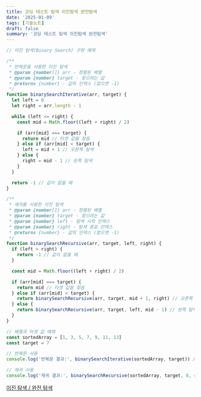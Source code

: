```yaml
---
title: 코딩 테스트 탐색 이진탐색 완전탐색
date: '2025-01-09'
tags: [기술노트]
draft: false
summary: '코딩 테스트 탐색 이진탐색 완전탐색'
---
```


```jsx
// 이진 탐색(Binary Search) 구현 예제

/**
 * 반복문을 사용한 이진 탐색
 * @param {number[]} arr - 정렬된 배열
 * @param {number} target - 찾으려는 값
 * @returns {number} - 값의 인덱스 (없으면 -1)
 */
function binarySearchIterative(arr, target) {
  let left = 0
  let right = arr.length - 1

  while (left <= right) {
    const mid = Math.floor((left + right) / 2)

    if (arr[mid] === target) {
      return mid // 타겟 값을 찾음
    } else if (arr[mid] < target) {
      left = mid + 1 // 오른쪽 탐색
    } else {
      right = mid - 1 // 왼쪽 탐색
    }
  }

  return -1 // 값이 없을 때
}

/**
 * 재귀를 사용한 이진 탐색
 * @param {number[]} arr - 정렬된 배열
 * @param {number} target - 찾으려는 값
 * @param {number} left - 탐색 시작 인덱스
 * @param {number} right - 탐색 종료 인덱스
 * @returns {number} - 값의 인덱스 (없으면 -1)
 */
function binarySearchRecursive(arr, target, left, right) {
  if (left > right) {
    return -1 // 값이 없을 때
  }

  const mid = Math.floor((left + right) / 2)

  if (arr[mid] === target) {
    return mid // 타겟 값을 찾음
  } else if (arr[mid] < target) {
    return binarySearchRecursive(arr, target, mid + 1, right) // 오른쪽 탐색
  } else {
    return binarySearchRecursive(arr, target, left, mid - 1) // 왼쪽 탐색
  }
}

// 배열과 타겟 값 예제
const sortedArray = [1, 3, 5, 7, 9, 11, 13]
const target = 7

// 반복문 사용
console.log('반복문 결과:', binarySearchIterative(sortedArray, target)) // 3

// 재귀 사용
console.log('재귀 결과:', binarySearchRecursive(sortedArray, target, 0, sortedArray.length - 1)) // 3
```

[이진 탐색 / 완전 탐색](https://www.notion.so/1764843169a980edb12df1dbc19e7b31?pvs=21)
